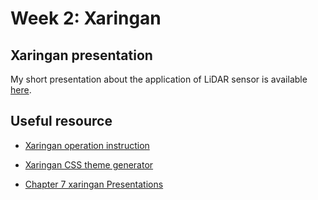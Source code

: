 # Week 2: Xaringan {#sec-week2-xaringan .sec_wk2}

## Xaringan presentation

My short presentation about the application of LiDAR sensor is available [here](https://fayee23.github.io/Remote_sensing_wk2/).

## Useful resource

-   [Xaringan operation instruction](https://andrewmaclachlan.github.io/CASA0023/2_portfolio.html)

-   [Xaringan CSS theme generator](https://cran.r-project.org/web/packages/xaringanthemer/vignettes/xaringanthemer.html)

-   [Chapter 7 xaringan Presentations](https://bookdown.org/yihui/rmarkdown/xaringan.html)
